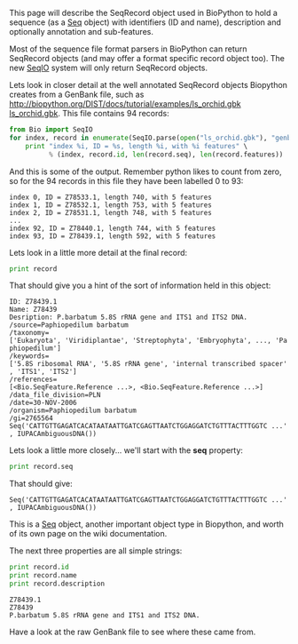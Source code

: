 This page will describe the SeqRecord object used in BioPython to hold a sequence (as a [[Seq]] object) with identifiers (ID and name), description and optionally annotation and sub-features.

Most of the sequence file format parsers in BioPython can return SeqRecord objects  (and may offer a format specific record object too).  The new [[SeqIO]] system will only return SeqRecord objects.

Lets look in closer detail at the well annotated SeqRecord objects Biopython creates from a GenBank file, such as [[http://biopython.org/DIST/docs/tutorial/examples/ls_orchid.gbk ls_orchid.gbk]].  This file contains 94 records:

<source lang=Python>
from Bio import SeqIO
for index, record in enumerate(SeqIO.parse(open("ls_orchid.gbk"), "genbank")) :
    print "index %i, ID = %s, length %i, with %i features" \
          % (index, record.id, len(record.seq), len(record.features))
</source>

And this is some of the output. Remember python likes to count from zero, so for the 94 records in this file they have been labelled 0 to 93:

 index 0, ID = Z78533.1, length 740, with 5 features
 index 1, ID = Z78532.1, length 753, with 5 features
 index 2, ID = Z78531.1, length 748, with 5 features
 ...
 index 92, ID = Z78440.1, length 744, with 5 features
 index 93, ID = Z78439.1, length 592, with 5 features

Lets look in a little more detail at the final record:

<source lang=Python>
print record
</source>

That should give you a hint of the sort of information held in this object:

 ID: Z78439.1
 Name: Z78439
 Desription: P.barbatum 5.8S rRNA gene and ITS1 and ITS2 DNA.
 /source=Paphiopedilum barbatum
 /taxonomy=['Eukaryota', 'Viridiplantae', 'Streptophyta', 'Embryophyta', ..., 'Paphiopedilum']
 /keywords=['5.8S ribosomal RNA', '5.8S rRNA gene', 'internal transcribed spacer', 'ITS1', 'ITS2']
 /references=[<Bio.SeqFeature.Reference ...>, <Bio.SeqFeature.Reference ...>]
 /data_file_division=PLN
 /date=30-NOV-2006
 /organism=Paphiopedilum barbatum
 /gi=2765564
 Seq('CATTGTTGAGATCACATAATAATTGATCGAGTTAATCTGGAGGATCTGTTTACTTTGGTC ...', IUPACAmbiguousDNA())

Lets look a little more closely... we'll start with the '''seq''' property:

<source lang=Python>
print record.seq
</source>

That should give:

 Seq('CATTGTTGAGATCACATAATAATTGATCGAGTTAATCTGGAGGATCTGTTTACTTTGGTC ...', IUPACAmbiguousDNA())

This is a [[Seq]] object, another important object type in Biopython, and worth of its own page on the wiki documentation.

The next three properties are all simple strings:

<source lang=Python>
print record.id
print record.name
print record.description
</source>

 Z78439.1
 Z78439
 P.barbatum 5.8S rRNA gene and ITS1 and ITS2 DNA.

Have a look at the raw GenBank file to see where these came from.